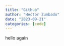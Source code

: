 ```yaml
---
title: "Github"
author: "Hector Zumbado"
date: "2023-09-21"
categories: [code]
---
```


hello again
